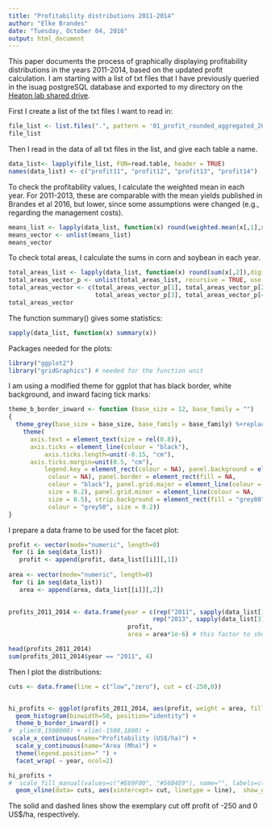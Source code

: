 ```yaml
---
title: "Profitability distributions 2011-2014"
author: "Elke Brandes"
date: "Tuesday, October 04, 2016"
output: html_document
---
```


This paper documents the process of graphically displaying profitability distributions in the years 2011-2014, based on the updated profit calculation. I am starting with a list of txt files that I have previously queried in the isuag postgreSQL database and exported to my directory on the [Heaton lab shared drive](.).

First I create a list of the txt files I want to read in:
```r
file_list <- list.files(".", pattern = '01_profit_rounded_aggregated_201*')
file_list
```

Then I read in the data of all txt files in the list, and give each table a name.
```r
data_list<- lapply(file_list, FUN=read.table, header = TRUE)
names(data_list) <- c("profit11", "profit12", "profit13", "profit14")
```

To check the profitability values, I calculate the weighted mean  in each year. For 2011-2013, these are comparable with the mean yields published in Brandes et al 2016, but lower, since some assumptions were changed (e.g., regarding the management costs).
```r
means_list <- lapply(data_list, function(x) round(weighted.mean(x[,1],x[,2]),digits=2))
means_vector <- unlist(means_list)
means_vector
```

To check total areas, I calculate the sums in corn and soybean in each year. 
```r
total_areas_list <- lapply(data_list, function(x) round(sum(x[,2]),digits=2))
total_areas_vector_p <- unlist(total_areas_list, recursive = TRUE, use.names = TRUE)
total_areas_vector <- c(total_areas_vector_p[1], total_areas_vector_p[2], 
                        total_areas_vector_p[3], total_areas_vector_p[4])
total_areas_vector  
```

The function summary() gives some statistics:
```r
sapply(data_list, function(x) summary(x))
```

Packages needed for the plots:
```r
library("ggplot2")
library("gridGraphics") # needed for the function unit
```

I am using a modified theme for ggplot that has black border, white background, and inward facing tick marks:
```r
theme_b_border_inward <- function (base_size = 12, base_family = "") 
{
  theme_grey(base_size = base_size, base_family = base_family) %+replace% 
    theme(
      axis.text = element_text(size = rel(0.8)), 
      axis.ticks = element_line(colour = "black"),
          axis.ticks.length=unit(-0.15, "cm"),
      axis.ticks.margin=unit(0.5, "cm"),
          legend.key = element_rect(colour = NA), panel.background = element_rect(fill = "white", 
           colour = NA), panel.border = element_rect(fill = NA, 
           colour = "black"), panel.grid.major = element_line(colour = NA, 
           size = 0.2), panel.grid.minor = element_line(colour = NA, 
           size = 0.5), strip.background = element_rect(fill = "grey80", 
           colour = "grey50", size = 0.2))
}
```

I prepare a data frame to be used for the facet plot:
```r
profit <- vector(mode="numeric", length=0)
 for (i in seq(data_list))
   profit <- append(profit, data_list[[i]][,1])
  
area <- vector(mode="numeric", length=0)
 for (i in seq(data_list))
   area <- append(area, data_list[[i]][,2])

   
profits_2011_2014 <- data.frame(year = c(rep("2011", sapply(data_list[1],nrow)), rep("2012", sapply(data_list[2],nrow)), 
                                        rep("2013", sapply(data_list[3],nrow)), rep("2014", sapply(data_list[4],nrow))), 
                                 profit,                             
                                 area = area*1e-6) # this factor to show Mha

head(profits_2011_2014)
sum(profits_2011_2014$year == "2011", 4)
```

Then I plot the distributions:
```r
cuts <- data.frame(line = c("low","zero"), cut = c(-250,0))


hi_profits <- ggplot(profits_2011_2014, aes(profit, weight = area, fill = "grey")) + 
  geom_histogram(binwidth=50, position="identity") +
  theme_b_border_inward() +
#  ylim(0,1500000) + xlim(-1500,1800) +
 scale_x_continuous(name="Profitability (US$/ha)") +
  scale_y_continuous(name="Area (Mha)") +
  theme(legend.position=" ") +
  facet_wrap( ~ year, ncol=2) 

hi_profits +
#  scale_fill_manual(values=c("#E69F00", "#56B4E9"), name="", labels=c("Maize","Soybean")) +
  geom_vline(data= cuts, aes(xintercept= cut, linetype = line),  show_guide = FALSE) 

```

The solid and dashed lines show the exemplary cut off profit of -250 and 0 US$/ha, respectively. 

